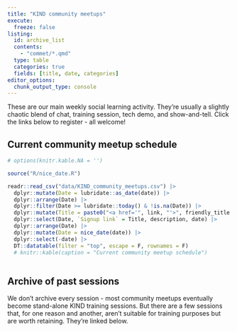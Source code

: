 ---
title: "KIND community meetups"
execute: 
  freeze: false
listing:
  id: archive_list
  contents:
    - "commet/*.qmd"
  type: table
  categories: true
  fields: [title, date, categories]
editor_options: 
  chunk_output_type: console
---

These are our main weekly social learning activity. They're usually a slightly chaotic blend of chat, training session, tech demo, and show-and-tell. Click the links below to register - all welcome!

:::: {.panel-tabset}

## Current community meetup schedule
```{r}
# options(knitr.kable.NA = '')

source("R/nice_date.R")

readr::read_csv("data/KIND_community_meetups.csv") |>
  dplyr::mutate(Date = lubridate::as_date(date)) |>
  dplyr::arrange(Date) |>
  dplyr::filter(Date >= lubridate::today() & !is.na(Date)) |> 
  dplyr::mutate(Title = paste0("<a href='", link, "'>", friendly_title , "</a>")) |>
  dplyr::select(Date, `Signup link` = Title, description, date) |>
  dplyr::arrange(Date) |>
  dplyr::mutate(Date = nice_date(date)) |>
  dplyr::select(-date) |>
  DT::datatable(filter = "top", escape = F, rownames = F)
  # knitr::kable(caption = "Current community meetup schedule")
  

```



## Archive of past sessions

We don't archive every session - most community meetups eventually become stand-alone KIND training sessions. But there are a few sessions that, for one reason and another, aren't suitable for training purposes but are worth retaining. They're linked below.

::: {#archive_list}
:::


::::







